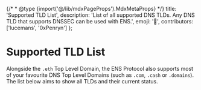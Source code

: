 
{/* * @type {import('@/lib/mdxPageProps').MdxMetaProps} */}
    title: 'Supported TLD List',
    description: 'List of all supported DNS TLDs. Any DNS TLD that supports DNSSEC can be used with ENS.',
    emoji: '📝',
    contributors: ['lucemans', '0xPenryn']
};

# Supported TLD List

Alongside the `.eth` Top Level Domain, the ENS Protocol also supports most of your favourite DNS Top Level Domains (such as `.com`, `.cash` or `.domains`). The list below aims to show all TLDs and their current status.

<TLDList />
